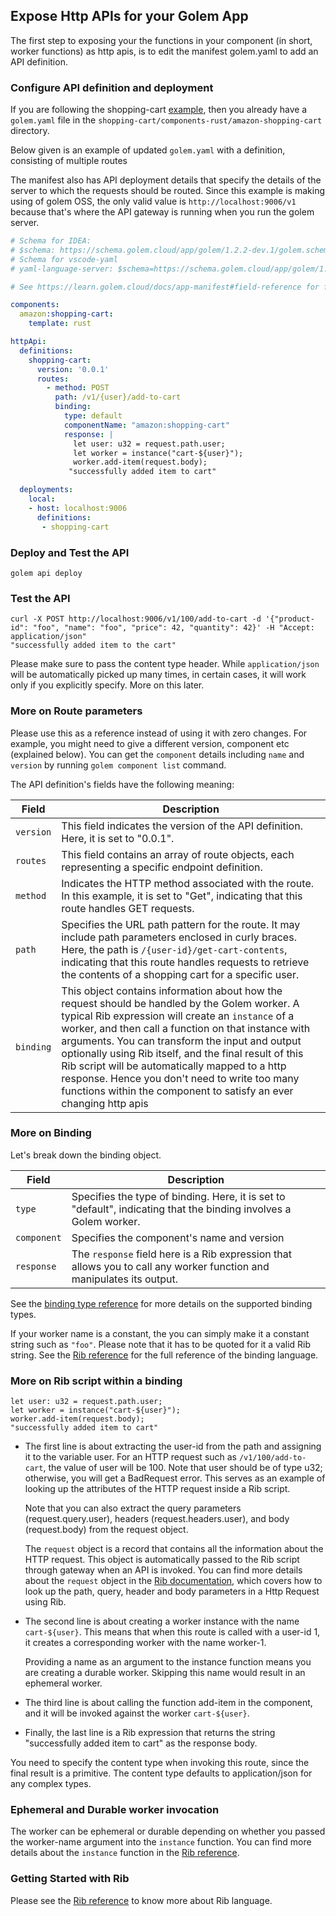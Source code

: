 ## Expose Http APIs for your Golem App

The first step to exposing your the functions in your component (in short, worker functions) as http apis,
is to edit the manifest golem.yaml to add an API definition.

### Configure API definition and deployment
If you are following the shopping-cart [example](/invoke/making-custom-apis/create-simple-component),
then you already have a `golem.yaml` file in the `shopping-cart/components-rust/amazon-shopping-cart` directory.

Below given is an example of updated `golem.yaml` with a definition, consisting of multiple routes

The manifest also has API deployment details that specify the details of the server to which the requests should be routed.
Since this example is making using of golem OSS, the only valid value is `http://localhost:9006/v1`
because that's where the API gateway is running when you run the golem server.

```yaml
# Schema for IDEA:
# $schema: https://schema.golem.cloud/app/golem/1.2.2-dev.1/golem.schema.json
# Schema for vscode-yaml
# yaml-language-server: $schema=https://schema.golem.cloud/app/golem/1.2.2-dev.1/golem.schema.json

# See https://learn.golem.cloud/docs/app-manifest#field-reference for field reference

components:
  amazon:shopping-cart:
    template: rust

httpApi:
  definitions:
    shopping-cart:
      version: '0.0.1'
      routes:
        - method: POST
          path: /v1/{user}/add-to-cart
          binding:
            type: default
            componentName: "amazon:shopping-cart"
            response: |
              let user: u32 = request.path.user;
              let worker = instance("cart-${user}");
              worker.add-item(request.body);
             "successfully added item to cart"

  deployments:
    local:
    - host: localhost:9006
      definitions:
       - shopping-cart
```

### Deploy and Test the API

```shell
golem api deploy
```

### Test the API

```shell
curl -X POST http://localhost:9006/v1/100/add-to-cart -d '{"product-id": "foo", "name": "foo", "price": 42, "quantity": 42}' -H "Accept: application/json"
"successfully added item to the cart"
```

Please make sure to pass the content type header. While `application/json` will be automatically picked up many times,
in certain cases, it will work only if you explicitly specify. More on this later.

### More on Route parameters

Please use this as a reference instead of using it with zero changes. For example, you might need to give a different
version, component etc (explained below). You can get the `component` details including `name` and `version`
by running `golem component list` command.

The API definition's fields have the following meaning:

| Field     | Description                                                                                                                                                                                                                                                           |
| --------- | --------------------------------------------------------------------------------------------------------------------------------------------------------------------------------------------------------------------------------------------------------------------- |
| `version` | This field indicates the version of the API definition. Here, it is set to "0.0.1".                                                                                                                                                                                   |
| `routes`  | This field contains an array of route objects, each representing a specific endpoint definition.                                                                                                                                                                      |
| `method`  | Indicates the HTTP method associated with the route. In this example, it is set to "Get", indicating that this route handles GET requests.                                                                                                                            |
| `path`    | Specifies the URL path pattern for the route. It may include path parameters enclosed in curly braces. Here, the path is `/{user-id}/get-cart-contents`, indicating that this route handles requests to retrieve the contents of a shopping cart for a specific user. |
| `binding` | This object contains information about how the request should be handled by the Golem worker. A typical Rib expression will create an `instance` of a worker, and then call a function on that instance with arguments. You can transform the input and output optionally using Rib itself, and the final result of this Rib script will be automatically mapped to a http response. Hence you don't need to write too many functions within the component to satisfy an ever changing http apis |                                                                                                                                                                    |

### More on Binding

Let's break down the binding object.

| Field         | Description                                                                                                                                                                                                                                                                                                                                                                                      |
| ------------- | ------------------------------------------------------------------------------------------------------------------------------------------------------------------------------------------------------------------------------------------------------------------------------------------------------------------------------------------------------------------------------------------------ |
| `type`        | Specifies the type of binding. Here, it is set to "default", indicating that the binding involves a Golem worker.                                                                                                                                                                                                                                                                             |
| `component`   | Specifies the component's name and version                                                                                                                                                                                                                                                                                          |
| `response`    | The `response` field here is a Rib expression that allows you to call any worker function and manipulates its output.                                                                                                                                                                                                                                                                            |

See the [binding type reference](/http-api-definitions/worker-binding-types) for more details on the supported binding types.

If your worker name is a constant, the you can simply make it a constant string such as `"foo"`. Please note that it has to be quoted for it a valid Rib string.
See the [Rib reference](/rib) for the full reference of the binding language.


### More on Rib script within a binding

```rib
let user: u32 = request.path.user;
let worker = instance("cart-${user}");
worker.add-item(request.body);
"successfully added item to cart"
```

* The first line is about extracting the user-id from the path and assigning it to the variable user. For an HTTP request such as `/v1/100/add-to-cart`, the value of user will be 100.
Note that user should be of type u32; otherwise, you will get a BadRequest error. This serves as an example of looking up the attributes of the HTTP request inside a Rib script.

    Note that you can also extract the query parameters (request.query.user), headers (request.headers.user), and body (request.body) from the request object.

    The `request` object is a record that contains all the information about the HTTP request.
    This object is automatically passed to the Rib script through gateway when an API is invoked.
    You can find more details about the `request` object in the [Rib documentation](/rib#http-request-input-and-field-selection),
    which covers how to look up the path, query, header and body parameters in a Http Request using Rib.

* The second line is about creating a worker instance with the name `cart-${user}`.
  This means that when this route is called with a user-id 1, it creates a corresponding worker with the name worker-1.

  Providing a name as an argument to the instance function means you are creating a durable worker.
Skipping this name would result in an ephemeral worker.

* The third line is about calling the function add-item in the component, and it will be invoked against the worker `cart-${user}`.

* Finally, the last line is a Rib expression that returns the string "successfully added item to cart" as the response body.

You need to specify the content type when invoking this route, since the final result is a primitive.
The content type defaults to application/json for any complex types.


### Ephemeral and Durable worker invocation

The worker can be ephemeral or durable depending on whether you passed the worker-name argument into the `instance` function.
You can find more details about the `instance` function in the [Rib reference](/rib).

### Getting Started with Rib
Please see the [Rib reference](/rib) to know more about Rib language.
